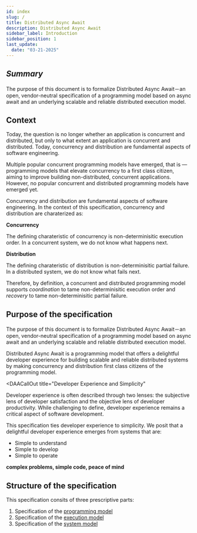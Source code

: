 ```yaml
---
id: index
slug: /
title: Distributed Async Await
description: Distributed Async Await
sidebar_label: Introduction
sidebar_position: 1
last_update:
  date: "03-21-2025"
---
```



<DAACallOut title="Version 1.0 (Unreleased)"></DAACallOut>

## _Summary_

The purpose of this document is to formalize Distributed Async Await－an open, vendor-neutral specification of a programming model based on async await and an underlying scalable and reliable distributed execution model.

## Context

Today, the question is no longer whether an application is concurrent and distributed, but only to what extent an application is concurrent and distributed.
Today, concurrency and distribution are fundamental aspects of software engineering.

Multiple popular concurrent programming models have emerged, that is — programming models that elevate concurrency to a first class citizen, aiming to improve building non-distributed, concurrent applications.
However, no popular concurrent and distributed programming models have emerged yet.

<DAACallOut
title="Concurrency and Distribution">

Concurrency and distribution are fundamental aspects of software engineering.
In the context of this specification, concurrency and distribution are charaterized as:

**Concurrency**

The defining charateristic of concurrency is non-determinisitic execution order.
In a concurrent system, we do not know what happens next.

**Distribution**

The defining charateristic of distribution is non-determinisitic partial failure.
In a distributed system, we do not know what fails next.

Therefore, by definition, a concurrent and distributed programming model supports _coordination_ to tame non-determinisitic execution order and _recovery_ to tame non-determinisitic partial failure.

</DAACallOut>

## Purpose of the specification

The purpose of this document is to formalize Distributed Async Await－an open, vendor-neutral specification of a programming model based on async await and an underlying scalable and reliable distributed execution model.

Distributed Async Await is a programming model that offers a delightful developer experience for building scalable and reliable distributed systems by making concurrency and distribution first class citizens of the programming model.

<DAACallOut
title="Developer Experience and Simplicity"
>

Developer experience is often described through two lenses: the subjective lens of developer satisfaction and the objective lens of developer productivity.
While challenging to define, developer experience remains a critical aspect of software development.

This specification ties developer experience to simplicity.
We posit that a delightful developer experience emerges from systems that are:

- Simple to understand
- Simple to develop
- Simple to operate

**complex problems, simple code, peace of mind**

</DAACallOut>

## Structure of the specification

This specification consits of three prescriptive parts:

1. Specification of the [programming model](/specification/programming-model)
2. Specification of the [execution model](/specification/execution-model)
3. Specification of the [system model](/specification/system-model)
